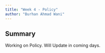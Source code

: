 ```yaml
---
title: "Week 4 - Policy"
author: "Burhan Ahmad Wani"
---
```


## Summary

Working on Policy. 
Will Update in coming days.
